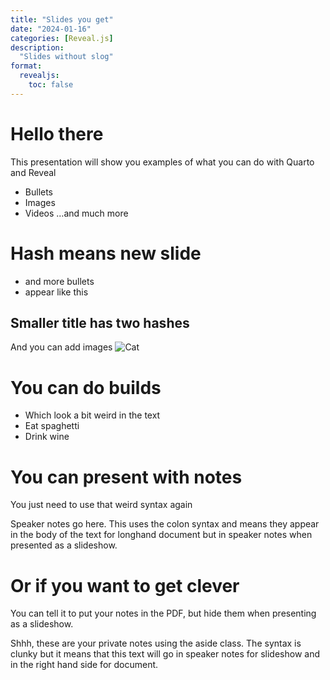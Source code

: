 ```yaml
---
title: "Slides you get"
date: "2024-01-16"
categories: [Reveal.js]
description:
  "Slides without slog"
format:
  revealjs:
    toc: false
--- 
```



# Hello there

This presentation will show you examples of what you can do with Quarto and Reveal

- Bullets
- Images
- Videos
...and much more



# Hash means new slide
- and more bullets
- appear like this


## Smaller title has two hashes
And you can add images
![Cat](bandit.jpeg){#fig-cat}


# You can do builds
::: {.incremental}
- Which look a bit weird in the text
- Eat spaghetti
- Drink wine
:::


# You can present with notes
You just need to use that weird syntax again

::: {.notes}
Speaker notes go here. This uses the colon syntax and means they appear in the body of the text for longhand document but in speaker notes when presented as a slideshow. 
:::



# Or if you want to get clever
You can tell it to put your notes in the PDF, but hide them when presenting as a slideshow.

<aside class="notes">
Shhh, these are your private notes using the aside class. The syntax is clunky but it means that this text will go in speaker notes for slideshow and in the right hand side for document.
</aside>
